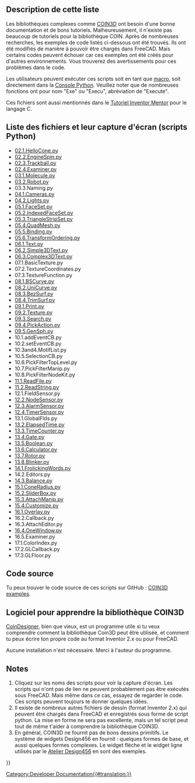 <languages/>

{{TOCright}}

== Description de cette liste ==

Les bibliothèques complexes comme [https://en.wikipedia.org/wiki/Coin3D COIN3D] ont besoin d'une bonne documentation et de bons tutoriels. Malheureusement, il n'existe pas beaucoup de tutoriels pour la bibliothèque COIN. Après de nombreuses recherches, les exemples de code listés ci-dessous ont été trouvés. Ils ont été modifiés de manière à pouvoir être chargés dans FreeCAD. Mais certains codes peuvent échouer car ces exemples ont été créés pour d'autres environnements. Vous trouverez des avertissements pour ces problèmes dans le code.

Les utilisateurs peuvent exécuter ces scripts soit en tant que [[Macros/fr|macro]], soit directement dans la [[Python_console/fr|Console Python]]. Veuillez noter que de nombreuses fonctions ont pour nom "Exe" ou "Execu", abréviation de "Execute".

Ces fichiers sont aussi mentionnés dans le 
[http://www-evasion.imag.fr/Membres/Francois.Faure/doc/inventorMentor/sgi_html/pr01.html Tutoriel Inventor Mentor] pour le langage C.

== Liste des fichiers et leur capture d'écran (scripts Python) ==

* [https://github.com/MariwanJ/COIN3D_Examples/blob/main/screenShots/02.1.HelloCone.py.jpg 02.1.HelloCone.py]     
* [https://github.com/MariwanJ/COIN3D_Examples/blob/main/screenShots/02.2.EngineSpin.py.jpg 02.2.EngineSpin.py]
* [https://github.com/MariwanJ/COIN3D_Examples/blob/main/screenShots/02.3.Trackball.py.jpg 02.3.Trackball.py]
* [https://github.com/MariwanJ/COIN3D_Examples/blob/main/screenShots/02.4.Examiner.py.jpg 02.4.Examiner.py]
* [https://github.com/MariwanJ/COIN3D_Examples/blob/main/screenShots/03.1.Molecule.py.jpg 03.1.Molecule.py]
* [https://github.com/MariwanJ/COIN3D_Examples/blob/main/screenShots/03.2.Robot.py.jpg 03.2.Robot.py]
* 03.3.Naming.py
* [https://github.com/MariwanJ/COIN3D_Examples/blob/main/screenShots/04.1.Cameras.py.jpg 04.1.Cameras.py]
* [https://github.com/MariwanJ/COIN3D_Examples/blob/main/screenShots/04.2.Lights.py.jpg 04.2.Lights.py]
* [https://github.com/MariwanJ/COIN3D_Examples/blob/main/screenShots/05.1.FaceSet.py.jpg 05.1.FaceSet.py]
* [https://github.com/MariwanJ/COIN3D_Examples/blob/main/screenShots/05.2.IndexedFaceSet.py.jpg 05.2.IndexedFaceSet.py]
* [https://github.com/MariwanJ/COIN3D_Examples/blob/main/screenShots/05.3.TriangleStripSet.py.jpg 05.3.TriangleStripSet.py]
* [https://github.com/MariwanJ/COIN3D_Examples/blob/main/screenShots/05.4.QuadMesh.py.jpg 05.4.QuadMesh.py]
* [https://github.com/MariwanJ/COIN3D_Examples/blob/main/screenShots/05.5.Binding.py.jpg 05.5.Binding.py]
* [https://github.com/MariwanJ/COIN3D_Examples/blob/main/screenShots/05.6.TransformOrdering.py.jpg 05.6.TransformOrdering.py]
* [https://github.com/MariwanJ/COIN3D_Examples/blob/main/screenShots/06.1.Text.py.JPG 06.1.Text.py]
* [https://github.com/MariwanJ/COIN3D_Examples/blob/main/screenShots/06.2.Simple3DText.py.JPG 06.2.Simple3DText.py]
* [https://github.com/MariwanJ/COIN3D_Examples/blob/main/screenShots/06.3.Complex3DText.py.JPG 06.3.Complex3DText.py]
* 07.1.BasicTexture.py
* 07.2.TextureCoordinates.py
* 07.3.TextureFunction.py
* [https://github.com/MariwanJ/COIN3D_Examples/blob/main/screenShots/08.1.BSCurve.py.jpg 08.1.BSCurve.py]
* [https://github.com/MariwanJ/COIN3D_Examples/blob/main/screenShots/08.2.UniCurve.py.jpg 08.2.UniCurve.py]
* [https://github.com/MariwanJ/COIN3D_Examples/blob/main/screenShots/08.3.BezSurf.py.jpg 08.3.BezSurf.py]
* [https://github.com/MariwanJ/COIN3D_Examples/blob/main/screenShots/08.4.TrimSurf.py.jpg 08.4.TrimSurf.py]
* [https://github.com/MariwanJ/COIN3D_Examples/blob/main/screenShots/09.1.Print.py.jpg 09.1.Print.py]
* [https://github.com/MariwanJ/COIN3D_Examples/blob/main/screenShots/09.2.Texture.py.jpg 09.2.Texture.py]
* [https://github.com/MariwanJ/COIN3D_Examples/blob/main/screenShots/09.3.Search.py.jpg 09.3.Search.py]
* [https://github.com/MariwanJ/COIN3D_Examples/blob/main/screenShots/09.4.PickAction.py.jpg 09.4.PickAction.py]
* [https://github.com/MariwanJ/COIN3D_Examples/blob/main/screenShots/10.3and4.MotifList.py.jpg 09.5.GenSph.py]
* 10.1.addEventCB.py
* 10.2.setEventCB.py
* 10.3and4.MotifList.py
* 10.5.SelectionCB.py
* 10.6.PickFilterTopLevel.py
* 10.7.PickFilterManip.py
* 10.8.PickFilterNodeKit.py
* [https://github.com/MariwanJ/COIN3D_Examples/blob/main/screenShots/11.1.ReadFile.py%2Cjpg.JPG 11.1.ReadFile.py]
* [https://github.com/MariwanJ/COIN3D_Examples/blob/main/screenShots/11.2.ReadString.py.jpg 11.2.ReadString.py]
* 12.1.FieldSensor.py
* [https://github.com/MariwanJ/COIN3D_Examples/blob/main/screenShots/12.2.NodeSensor.py.jpg 12.2.NodeSensor.py]
* [https://github.com/MariwanJ/COIN3D_Examples/blob/main/screenShots/12.3.AlarmSensor.py.jpg 12.3.AlarmSensor.py]
* [https://github.com/MariwanJ/COIN3D_Examples/blob/main/screenShots/12.4.TimerSensor.py.jpg 12.4.TimerSensor.py]
* 13.1.GlobalFlds.py
* [https://github.com/MariwanJ/COIN3D_Examples/blob/main/screenShots/13.2.ElapsedTime.py.jpg 13.2.ElapsedTime.py]
* [https://github.com/MariwanJ/COIN3D_Examples/blob/main/screenShots/13.3.TimeCounter.py.jpg 13.3.TimeCounter.py]
* [https://github.com/MariwanJ/COIN3D_Examples/blob/main/screenShots/13.4.Gate.py.jpg 13.4.Gate.py]
* [https://github.com/MariwanJ/COIN3D_Examples/blob/main/screenShots/13.5.Boolean.py.jpg 13.5.Boolean.py]
* [https://github.com/MariwanJ/COIN3D_Examples/blob/main/screenShots/13.6.Calculator.py.jpg 13.6.Calculator.py]
* [https://github.com/MariwanJ/COIN3D_Examples/blob/main/screenShots/13.7.Rotor.py.jpg 13.7.Rotor.py]
* [https://github.com/MariwanJ/COIN3D_Examples/blob/main/screenShots/13.8.Blinker.py.jpg 13.8.Blinker.py]
* [https://github.com/MariwanJ/COIN3D_Examples/blob/main/screenShots/14.1.FrolickingWords.py.jpg 14.1.FrolickingWords.py]
* 14.2.Editors.py
* [https://github.com/MariwanJ/COIN3D_Examples/blob/main/screenShots/14.3.Balance.py.jpg 14.3.Balance.py]
* [https://github.com/MariwanJ/COIN3D_Examples/blob/main/screenShots/15.1.ConeRadius.py.jpg 15.1.ConeRadius.py]
* [https://github.com/MariwanJ/COIN3D_Examples/blob/main/screenShots/15.2.SliderBox.py.jpg 15.2.SliderBox.py]
* [https://github.com/MariwanJ/COIN3D_Examples/blob/main/screenShots/15.3.AttachManip.py.jpg 15.3.AttachManip.py]
* [https://github.com/MariwanJ/COIN3D_Examples/blob/main/screenShots/15.4.Customize.py.jpg 15.4.Customize.py]
* [https://github.com/MariwanJ/COIN3D_Examples/blob/main/screenShots/16.1.Overlay.py.jpg 16.1.Overlay.py]
* 16.2.Callback.py
* 16.3.AttachEditor.py
* [https://github.com/MariwanJ/COIN3D_Examples/blob/main/screenShots/16.4.OneWindow.py.jpg 16.4.OneWindow.py]
* 16.5.Examiner.py
* 17.1.ColorIndex.py
* 17.2.GLCallback.py
* 17.3.GLFloor.py

== Code source ==

Tu peux trouver le code source de ces scripts sur GitHub : [https://github.com/MariwanJ/COIN3D_Examples COIN3D examples].

== Logiciel pour apprendre la bibliothèque COIN3D ==

[http://coindesigner.sourceforge.net/ CoinDesigner], bien que vieux, est un programme utile si tu veux comprendre comment la bibliothèque Coin3D peut être utilisée, et comment tu peux écrire ton propre code au format Inventor 2.x ou pour FreeCAD.

Aucune installation n'est nécessaire. Merci à l'auteur du programme.

== Notes ==

# Cliquez sur les noms des scripts pour voir la capture d'écran. Les scripts qui n'ont pas de lien ne peuvent probablement pas être exécutés sous FreeCAD. Mais même dans ce cas, essayez de regarder le code. Ces scripts peuvent toujours te donner quelques idées.
# Il existe de nombreux autres fichiers de dessin (format Inventor 2.x) qui peuvent être chargés dans FreeCAD et enregistrés sous forme de script python. La mise en forme ne sera pas excellente, mais un tel script peut tout de même t'aider à comprendre la bibliothèque COIN3D.
# En général, COIN3D ne fournit pas de bons dessins primitifs. Le système de widgets Design456 en fournit : quelques formes de base, et aussi quelques formes complexes. Le widget flèche et le widget ligne utilisés par le [[Design456_Workbench/fr|Atelier Design456]] en sont des exemples.


{{Powerdocnavi{{#translation:}}}}
[[Category:Developer Documentation{{#translation:}}]]